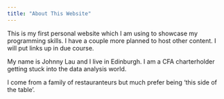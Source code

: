 ```yaml
---
title: "About This Website"
---
```


This is my first personal website which I am using to showcase my programming skills.  I have a couple more planned to host other content.  I will put links up in due course.

My name is Johnny Lau and I live in Edinburgh.  I am a CFA charterholder getting stuck into the data analysis world.

I come from a family of restauranteurs but much prefer being 'this side of the table'. 